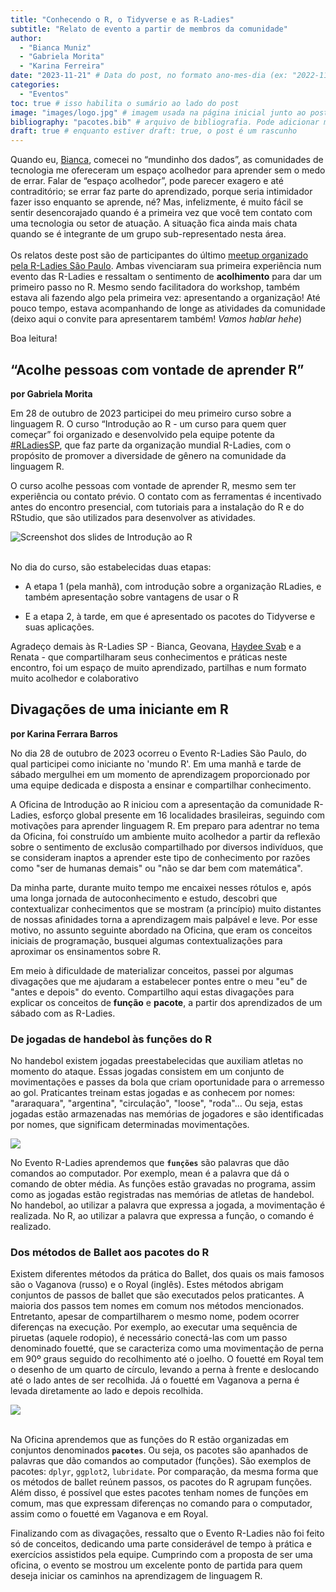 ```yaml
---
title: "Conhecendo o R, o Tidyverse e as R-Ladies"
subtitle: "Relato de evento a partir de membros da comunidade"
author: 
  - "Bianca Muniz"
  - "Gabriela Morita"
  - "Karina Ferreira"
date: "2023-11-21" # Data do post, no formato ano-mes-dia (ex: "2022-11-24")
categories: 
  - "Eventos"
toc: true # isso habilita o sumário ao lado do post
image: "images/logo.jpg" # imagem usada na página inicial junto ao post
bibliography: "pacotes.bib" # arquivo de bibliografia. Pode adicionar mais arquivos!
draft: true # enquanto estiver draft: true, o post é um rascunho
---
```


Quando eu, [Bianca](twitter.com/biancamuniz__), comecei no "mundinho dos dados", as comunidades de tecnologia me ofereceram um espaço acolhedor para aprender sem o medo de errar. Falar de "espaço acolhedor", pode parecer exagero e até contraditório; se errar faz parte do aprendizado, porque seria intimidador fazer isso enquanto se aprende, né? Mas, infelizmente, é muito fácil se sentir desencorajado quando é a primeira vez que você tem contato com uma tecnologia ou setor de atuação. A situação fica ainda mais chata quando se é integrante de um grupo sub-representado nesta área.\
\
Os relatos deste post são de participantes do último [meetup organizado pela R-Ladies São Paulo](#0). Ambas vivenciaram sua primeira experiência num evento das R-Ladies e ressaltam o sentimento de **acolhimento** para dar um primeiro passo no R. Mesmo sendo facilitadora do workshop, também estava ali fazendo algo pela primeira vez: apresentando a organização! Até pouco tempo, estava acompanhando de longe as atividades da comunidade (deixo aqui o convite para apresentarem também! *Vamos hablar hehe*)

Boa leitura!

##  "Acolhe pessoas com vontade de aprender R"

**por Gabriela Morita**

Em 28 de outubro de 2023 participei do meu primeiro curso sobre a linguagem R. O curso "Introdução ao R - um curso para quem quer começar" foi organizado e desenvolvido pela equipe potente da [#RLadiesSP](https://www.linkedin.com/feed/hashtag/?keywords=rladiessp&highlightedUpdateUrns=urn%3Ali%3Aactivity%3A7125614142148796417), que faz parte da organização mundial R-Ladies, com o propósito de promover a diversidade de gênero na comunidade da linguagem R.

O curso acolhe pessoas com vontade de aprender R, mesmo sem ter experiência ou contato prévio. O contato com as ferramentas é incentivado antes do encontro presencial, com tutoriais para a instalação do R e do RStudio, que são utilizados para desenvolver as atividades.

![Screenshot dos slides de Introdução ao R](images/anigif.gif)\
\

No dia do curso, são estabelecidas duas etapas:

-   A etapa 1 (pela manhã), com introdução sobre a organização RLadies, e também apresentação sobre vantagens de usar o R

-   E a etapa 2, à tarde, em que é apresentado os pacotes do Tidyverse e suas aplicações.

Agradeço demais às R-Ladies SP - Bianca, Geovana, [Haydee Svab](https://www.linkedin.com/in/ACoAAAfBdzMB0icEkDTD3S_gKhCw-D8Ms6sj_B4) e a Renata - que compartilharam seus conhecimentos e práticas neste encontro, foi um espaço de muito aprendizado, partilhas e num formato muito acolhedor e colaborativo\

## Divagações de uma iniciante em R

**por Karina Ferrara Barros**

No dia 28 de outubro de 2023 ocorreu o Evento R-Ladies São Paulo, do qual participei como iniciante no \'mundo R\'. Em uma manhã e tarde de sábado mergulhei em um momento de aprendizagem proporcionado por uma equipe dedicada e disposta a ensinar e compartilhar conhecimento.

A Oficina de Introdução ao R iniciou com a apresentação da comunidade R-Ladies, esforço global presente em 16 localidades brasileiras, seguindo com motivações para aprender linguagem R. Em preparo para adentrar no tema da Oficina, foi construído um ambiente muito acolhedor a partir da reflexão sobre o sentimento de exclusão compartilhado por diversos indivíduos, que se consideram inaptos a aprender este tipo de conhecimento por razões como \"ser de humanas demais\" ou \"não se dar bem com matemática\".

Da minha parte, durante muito tempo me encaixei nesses rótulos e, após uma longa jornada de autoconhecimento e estudo, descobri que contextualizar conhecimentos que se mostram (a princípio) muito distantes de nossas afinidades torna a aprendizagem mais palpável e leve. Por esse motivo, no assunto seguinte abordado na Oficina, que eram os conceitos iniciais de programação, busquei algumas contextualizações para aproximar os ensinamentos sobre R.

Em meio à dificuldade de materializar conceitos, passei por algumas divagações que me ajudaram a estabelecer pontes entre o meu \"eu\" de \"antes e depois\" do evento. Compartilho aqui estas divagações para explicar os conceitos de **função** e **pacote**, a partir dos aprendizados de um sábado com as R-Ladies.

### De jogadas de handebol às funções do R

No handebol existem jogadas preestabelecidas que auxiliam atletas no momento do ataque. Essas jogadas consistem em um conjunto de movimentações e passes da bola que criam oportunidade para o arremesso ao gol. Praticantes treinam estas jogadas e as conhecem por nomes: \"araraquara\", \"argentina\", \"circulação\", \"loose\", \"roda\"\... Ou seja, estas jogadas estão armazenadas nas memórias de jogadores e são identificadas por nomes, que significam determinadas movimentações.

![](images/Seleção_feminina_de_handebol.jpg){fig-align="center"}

No Evento R-Ladies aprendemos que **`funções`** são palavras que dão comandos ao computador. Por exemplo, mean é a palavra que dá o comando de obter média. As funções estão gravadas no programa, assim como as jogadas estão registradas nas memórias de atletas de handebol. No handebol, ao utilizar a palavra que expressa a jogada, a movimentação é realizada. No R, ao utilizar a palavra que expressa a função, o comando é realizado.

### Dos métodos de Ballet aos pacotes do R 

Existem diferentes métodos da prática do Ballet, dos quais os mais famosos são o Vaganova (russo) e o Royal (inglês). Estes métodos abrigam conjuntos de passos de ballet que são executados pelos praticantes. A maioria dos passos tem nomes em comum nos métodos mencionados. Entretanto, apesar de compartilharem o mesmo nome, podem ocorrer diferenças na execução. Por exemplo, ao executar uma sequência de piruetas (aquele rodopio), é necessário conectá-las com um passo denominado fouetté, que se caracteriza como uma movimentação de perna em 90º graus seguido do recolhimento até o joelho. O fouetté em Royal tem o desenho de um quarto de círculo, levando a perna à frente e deslocando até o lado antes de ser recolhida. Já o fouetté em Vaganova a perna é levada diretamente ao lado e depois recolhida.

![](images/ballerina-ballet.gif)

\
Na Oficina aprendemos que as funções do R estão organizadas em conjuntos denominados **`pacotes`**. Ou seja, os pacotes são apanhados de palavras que dão comandos ao computador (funções). São exemplos de pacotes: `dplyr`, `ggplot2`, `lubridate`. Por comparação, da mesma forma que os métodos de ballet reúnem passos, os pacotes do R agrupam funções. Além disso, é possível que estes pacotes tenham nomes de funções em comum, mas que expressam diferenças no comando para o computador, assim como o fouetté em Vaganova e em Royal.

Finalizando com as divagações, ressalto que o Evento R-Ladies não foi feito só de conceitos, dedicando uma parte considerável de tempo à prática e exercícios assistidos pela equipe. Cumprindo com a proposta de ser uma oficina, o evento se mostrou um excelente ponto de partida para quem deseja iniciar os caminhos na aprendizagem de linguagem R.

<!-- inicio font awesome -->

```{=html}
<script src="https://kit.fontawesome.com/1f72d6921a.js" crossorigin="anonymous"></script>
```
<!-- final font awesome -->
